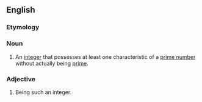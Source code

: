 ==English==

===Etymology===
{{prefix|en|pseudo|prime}}

===Noun===
{{wikipedia}}
{{en-noun}}

# {{lb|en|mathematics}} An [[integer]] that possesses at least one characteristic of a [[prime number]] without actually being [[prime]].

===Adjective===
{{en-adj|-}}

# Being such an integer.